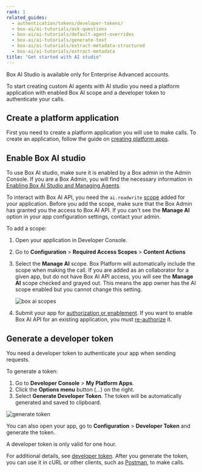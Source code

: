 ```yaml
---
rank: 1
related_guides:
  - authentication/tokens/developer-tokens/
  - box-ai/ai-tutorials/ask-questions
  - box-ai/ai-tutorials/default-agent-overrides
  - box-ai/ai-tutorials/generate-text
  - box-ai/ai-tutorials/extract-metadata-structured
  - box-ai/ai-tutorials/extract-metadata
title: "Get started with AI studio"
---
```

<Message type='caution'>

Box AI Studio is available only for Enterprise Advanced accounts.

</Message>

To start creating custom AI agents with AI studio you need a platform
application with enabled Box AI scope and a developer token to
authenticate your calls.

## Create a platform application

First you need to create a platform application you will use to make calls. To
create an application, follow the guide on [creating platform apps][createapps].

## Enable Box AI studio

To use Box AI studio, make sure it is enabled by a Box admin in the Admin
Console.
If you are a Box Admin, you will find the necessary information in
[Enabling Box AI Studio and Managing Agents][enable].

To interact with Box AI API, you need the `ai.readwrite` [scope][scope]
added for your application. Before you add the scope, make sure that the Box
Admin has granted you the access to Box AI API. If you can't see the
**Manage AI** option in your app configuration settings, contact your admin.

To add a scope:

1. Open your application in Developer Console.
2. Go to **Configuration** > **Required Access Scopes** > **Content Actions**
3. Select the **Manage AI** scope. Box Platform will automatically include the scope when making the call. If you are added as an collaborator for a given app, but do not have Box AI API access, you will see the **Manage AI** scope checked and grayed out. This means the app owner has the AI scope enabled but you cannot change this setting.

    ![box ai scopes](./images/box-ai-app-scopes.png)

4. Submit your app for [authorization or enablement][authorization]. If you want to enable Box AI API for an existing application, you must [re-authorize][reauthorization] it.

## Generate a developer token

You need a developer token
to authenticate your app when sending requests.

To generate a token:

1. Go to **Developer Console** > **My Platform Apps**.
2. Click the **Options menu** button (…) on the right.
3. Select **Generate Developer Token**. The token will be automatically generated and saved to clipboard.

![generate token](../images/developer-token.png)

You can also open your app, go to
**Configuration** > **Developer Token**
and generate the token.

<Message type="notice">
A developer token is only valid for one hour.
</Message>

For additional details, see [developer token][token].
After you generate the token, you can use it in cURL
or other clients, such as [Postman][postman], to make
calls.

[enable]: https://support.box.com/hc/en-us/articles/37228079461267-Enabling-Box-AI-Studio-and-Managing-Agents/#h_01JH9HAMP43YYN6VWM51QCK413
[token]: g://authentication/tokens/developer-tokens
[scope]: g://api-calls/permissions-and-errors/scopes
[createapps]: g://applications/app-types/platform-apps
[postman]: g://tooling/postman
[authorization]: g://authorization
[reauthorization]: g://authorization/platform-app-approval#re-authorization-on-changes
